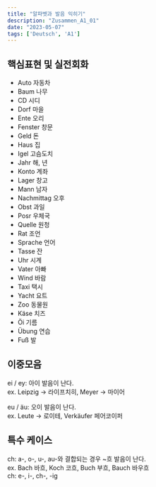 ```yaml
---
title: "알파벳과 발음 익히기"
description: "Zusammen_A1_01"
date: "2023-05-07"
tags: ['Deutsch', 'A1']
---
```

## 핵심표현 및 실전회화
- Auto 자동차
- Baum 나무
- CD 시디
- Dorf 마을
- Ente 오리
- Fenster 창문
- Geld 돈
- Haus 집
- Igel 고슴도치
- Jahr 해, 년
- Konto 계좌
- Lager 창고
- Mann 남자
- Nachmittag 오후
- Obst 과일
- Posr 우체국
- Quelle 원청
- Rat 조언
- Sprache 언어
- Tasse 잔
- Uhr 시계
- Vater 아빠
- Wind 바람
- Taxi 택시
- Yacht 요트
- Zoo 동물원
- Käse 치즈
- Öi 기름
- Übung 연습
- Fuß 발

## 이중모음 
ei / ey: 아이 발음이 난다.   
ex. Leipzig -> 라이프치히, Meyer -> 마이어  

eu / äu: 오이 발음이 난다.  
ex. Leute -> 로이테, Verkäufer 페어코이퍼

## 특수 케이스
ch: a-, o-, u-, au-와 결합되는 경우 ~흐 발음이 난다.  
ex. Bach 바흐, Koch 코흐, Buch 부흐, Bauch 바우흐  
ch: e-, i-, ch-, -ig